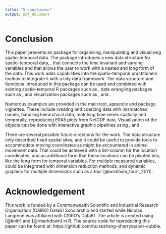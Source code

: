 ```yaml
---
title: "5-conclusion"
output: pdf_document
---
```

# Conclusion {#conclude}

This paper presents an \proglang{R} package \pkg{cubble} for organising, manipulating and visualising spatio-temporal data. The package introduces a new data structure for spatio-temporal data, \code{cubble}, that connects the time invariant and varying variables and that allows the user to work with a nested and long form of the data. This work adds capabilities into the spatio-temporal practitioners toolbox to integrate it with a tidy data framework. The data structure and functions introduced in this package can be used and combined with existing spatio-temporal R packages such as \pkg{sf}, data wrangling packages such as \pkg{dplyr}, and visualization packages such as \pkg{ggplot2}, \pkg{plotly} and \pkg{leaflet}.

Numerous examples are provided in the main text, appendix and package vignettes. These include creating and coercing data with mismatched names, handling hierarchical data, matching time series spatially and temporally, reproducing ERA5 plots from NetCDF data. Visualization of the \code{cubble} objects can be done with interactive graphic pipelines using \pkg{crosstalk}, \pkg{plotly} and \pkg{leaflet}.

There are several possible future directions for the work. The data structure only described fixed spatial sites, and it could be useful to provide tools to accommodate moving coordinates as might be encountered in animal movement data. That could be achieved with a list-column for the location coordinates, and an additional form that these locations can be pivoted into, like the long form for temporal variables. For multiple measured variables, \pkg{cubble} could be integrated with dimension reduction methods, and dynamic graphics for multiple dimensions such as a tour [@wickham_tourr_2011].

# Acknowledgement

This work is funded by a Commonwealth Scientific and Industrial Research Organisation (CSIRO) Data61 Scholarship and started while Nicolas Langrené was affiliated with CSIRO's Data61. The article is created using \pkg{knitr} [@knitr] and \pkg{rmarkdown} [@rmarkdown] in R. The source code for reproducing this paper can be found at: https://github.com/huizezhang-sherry/paper-cubble.


